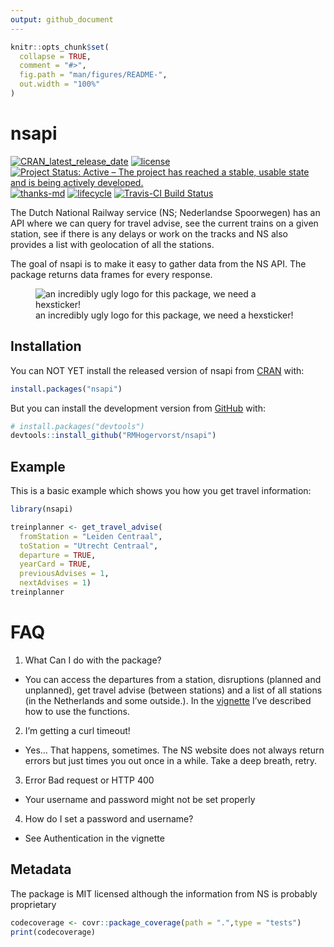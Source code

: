 ```yaml
---
output: github_document
---
```



<!-- README.md is generated from README.Rmd. Please edit that file -->

```r
knitr::opts_chunk$set(
  collapse = TRUE,
  comment = "#>",
  fig.path = "man/figures/README-",
  out.width = "100%"
)
```

# nsapi
[![CRAN_latest_release_date](https://www.r-pkg.org/badges/last-release/nsapi)](https://cran.r-project.org/package=nsapi)
[![license](https://img.shields.io/github/license/mashape/apistatus.svg)](https://choosealicense.com/licenses/mit/)
[![Project Status: Active – The project has reached a stable, usable state and is being actively developed.](http://www.repostatus.org/badges/latest/active.svg)](http://www.repostatus.org/#active)
[![thanks-md](https://img.shields.io/badge/THANKS-md-ff69b4.svg)](THANKS.md)
[![lifecycle](https://img.shields.io/badge/lifecycle-maturing-blue.svg)](https://www.tidyverse.org/lifecycle/#maturing)
[![Travis-CI Build Status](https://travis-ci.org/RMHogervorst/nsapi.svg?branch=master)](https://travis-ci.org/RMHogervorst/nsapi)

The Dutch National Railway service (NS; Nederlandse Spoorwegen) has an API where we can
query for travel advise, see the current trains on a given station, see if there is any delays or work on the tracks and NS also provides a list with geolocation of all the stations. 

The goal of nsapi is to make it easy to gather data from the NS API. The package returns data frames for every response.

![an incredibly ugly logo for this package, we need a hexsticker!](man/figures/nsapilogo.png)

## Installation

You can NOT YET install the released version of nsapi from [CRAN](https://CRAN.R-project.org) with:

``` r
install.packages("nsapi")
```
But you can install the development version from [GitHub](https://github.com/) with:

``` r
# install.packages("devtools")
devtools::install_github("RMHogervorst/nsapi")
```
## Example

This is a basic example which shows you how you get travel information:

```r
library(nsapi)
```


```r
treinplanner <- get_travel_advise(
  fromStation = "Leiden Centraal", 
  toStation = "Utrecht Centraal",
  departure = TRUE,
  yearCard = TRUE,
  previousAdvises = 1, 
  nextAdvises = 1)
treinplanner
```

# FAQ

1. What Can I do with the package?

- You can access the departures from a station, disruptions (planned and unplanned), get travel advise (between stations) and a list of all stations (in the Netherlands and some outside.). In the [vignette](articles/basic_use_nsapi_package.html) I've described how to use the functions. 

2. I'm getting a curl timeout!

- Yes... That happens, sometimes. The NS website does not always return errors 
but just times you out once in a while. Take a deep breath, retry. 

3. Error Bad request or HTTP 400 

- Your username and password might not be set properly

4. How do I set a password and username?

- See Authentication in the vignette


## Metadata
The package is MIT licensed although the information from NS is probably proprietary

```r
codecoverage <- covr::package_coverage(path = ".",type = "tests")
print(codecoverage)
```

